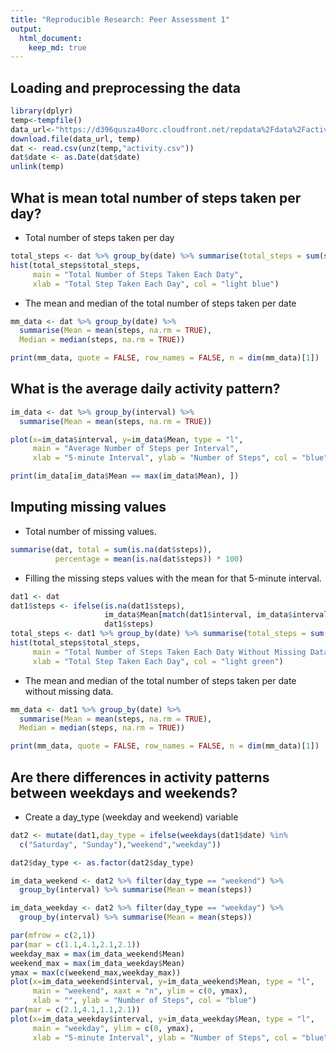 ---
title: "Reproducible Research: Peer Assessment 1"
output: 
  html_document:
    keep_md: true
---

## Loading and preprocessing the data

```{r load_packages_file, echo=TRUE}
library(dplyr)
temp<-tempfile()
data_url<-"https://d396qusza40orc.cloudfront.net/repdata%2Fdata%2Factivity.zip"
download.file(data_url, temp)
dat <- read.csv(unz(temp,"activity.csv"))
dat$date <- as.Date(dat$date)
unlink(temp)
```

## What is mean total number of steps taken per day?

- Total number of steps taken per day

```{r total_number_of_steps_per_day, echo=TRUE}
total_steps <- dat %>% group_by(date) %>% summarise(total_steps = sum(steps))
hist(total_steps$total_steps,
     main = "Total Number of Steps Taken Each Daty",
     xlab = "Total Step Taken Each Day", col = "light blue")
```
- The mean and median of the total number of steps taken per date

```{r mean_and_median_of_steps_per_day, echo=TRUE}
mm_data <- dat %>% group_by(date) %>% 
  summarise(Mean = mean(steps, na.rm = TRUE),
  Median = median(steps, na.rm = TRUE))

print(mm_data, quote = FALSE, row_names = FALSE, n = dim(mm_data)[1])
```

## What is the average daily activity pattern?

```{r average_day_activity, echo=TRUE}
im_data <- dat %>% group_by(interval) %>% 
  summarise(Mean = mean(steps, na.rm = TRUE)) 

plot(x=im_data$interval, y=im_data$Mean, type = "l", 
     main = "Average Number of Steps per Interval",
     xlab = "5-minute Interval", ylab = "Number of Steps", col = "blue")

print(im_data[im_data$Mean == max(im_data$Mean), ])

```

## Imputing missing values

- Total number of missing values.

```{r total_number_of_missing_steps_values, echo=TRUE}
summarise(dat, total = sum(is.na(dat$steps)),
          percentage = mean(is.na(dat$steps)) * 100)
```

- Filling the missing steps values with the mean for that 5-minute interval.

```{r filling_the_missing_steps_values, echo=TRUE}
dat1 <- dat
dat1$steps <- ifelse(is.na(dat1$steps),
                     im_data$Mean[match(dat1$interval, im_data$interval)],
                     dat1$steps)
total_steps <- dat1 %>% group_by(date) %>% summarise(total_steps = sum(steps))
hist(total_steps$total_steps,
     main = "Total Number of Steps Taken Each Daty Without Missing Data",
     xlab = "Total Step Taken Each Day", col = "light green")
```

- The mean and median of the total number of steps taken per date without missing data.

```{r mean_and_median_of_steps_per_day_without_missing_data, echo=TRUE}
mm_data <- dat1 %>% group_by(date) %>% 
  summarise(Mean = mean(steps, na.rm = TRUE),
  Median = median(steps, na.rm = TRUE))

print(mm_data, quote = FALSE, row_names = FALSE, n = dim(mm_data)[1])
```

## Are there differences in activity patterns between weekdays and weekends?

- Create a day_type (weekday and weekend) variable
```{r create_day_type_variable, echo=TRUE}
dat2 <- mutate(dat1,day_type = ifelse(weekdays(dat1$date) %in%
  c("Saturday", "Sunday"),"weekend","weekday"))

dat2$day_type <- as.factor(dat2$day_type)

im_data_weekend <- dat2 %>% filter(day_type == "weekend") %>%
  group_by(interval) %>% summarise(Mean = mean(steps))

im_data_weekday <- dat2 %>% filter(day_type == "weekday") %>%
  group_by(interval) %>% summarise(Mean = mean(steps))

par(mfrow = c(2,1))
par(mar = c(1.1,4.1,2.1,2.1))
weekday_max = max(im_data_weekend$Mean)
weekend_max = max(im_data_weekday$Mean)
ymax = max(c(weekend_max,weekday_max))
plot(x=im_data_weekend$interval, y=im_data_weekend$Mean, type = "l", 
     main = "weekend", xaxt = "n", ylim = c(0, ymax), 
     xlab = "", ylab = "Number of Steps", col = "blue")
par(mar = c(2.1,4.1,1.1,2.1))
plot(x=im_data_weekday$interval, y=im_data_weekday$Mean, type = "l", 
     main = "weekday", ylim = c(0, ymax),
     xlab = "5-minute Interval", ylab = "Number of Steps", col = "blue")
```